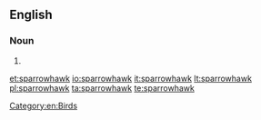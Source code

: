 ==English==
{{wikipedia}}

===Noun===
{{en-noun}}

# {{alternative form of|sparrow hawk}}

[[Category:en:Birds]]

[[et:sparrowhawk]]
[[io:sparrowhawk]]
[[it:sparrowhawk]]
[[lt:sparrowhawk]]
[[pl:sparrowhawk]]
[[ta:sparrowhawk]]
[[te:sparrowhawk]]